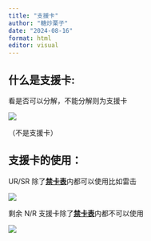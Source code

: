 ```yaml
---
title: "支援卡"
author: "糖炒栗子"
date: "2024-08-16"
format: html
editor: visual
---
```


## 什么是支援卡:

看是否可以分解，不能分解则为支援卡

![](images/基础规则%206.jpg)

（不是支援卡）

## 支援卡的使用：

UR/SR 除了[**禁卡表**](https://lizicup.netlify.app/基础规则/禁卡表/禁卡表.html)内都可以使用比如雷击

![](images/基础规则%207.jpg)

剩余 N/R 支援卡除了[**禁卡表**](https://lizicup.netlify.app/基础规则/禁卡表/禁卡表.html)内都不可以使用

![](images/基础规则%208.png)
